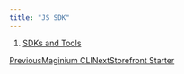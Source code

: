 ```yaml
---
title: "JS SDK"
---
```


1. [SDKs and Tools](/maginium/sdks-and-tools)

[PreviousMaginium CLI](/maginium/sdks-and-tools/maginium-cli)[NextStorefront Starter](/maginium/sdks-and-tools/storefront-starter)

